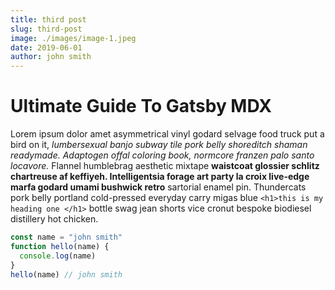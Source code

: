```yaml
---
title: third post
slug: third-post
image: ./images/image-1.jpeg
date: 2019-06-01
author: john smith
---
```




# Ultimate Guide To Gatsby MDX

Lorem ipsum dolor amet asymmetrical vinyl godard selvage food truck put a bird on it, _lumbersexual banjo subway tile pork belly shoreditch shaman readymade. Adaptogen offal coloring book, normcore franzen palo santo locavore._ Flannel humblebrag aesthetic mixtape **waistcoat glossier schlitz chartreuse af keffiyeh. Intelligentsia forage art party la croix live-edge marfa godard umami bushwick retro** sartorial enamel pin.
Thundercats pork belly portland cold-pressed everyday carry migas blue
`<h1>this is my heading one </h1>`
bottle swag jean shorts vice cronut bespoke biodiesel distillery hot chicken.



<div className="code">

```javascript
const name = "john smith"
function hello(name) {
  console.log(name)
}
hello(name) // john smith
```

</div>
